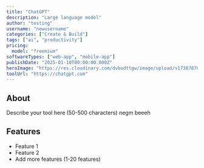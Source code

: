 ```yaml
---
title: "ChatGPT"
description: "Large language model"
author: "testing"
username: "newusername"
categories: ["Create & Build"]
tags: ["ai", "productivity"]
pricing:
  model: "freemium"
softwareTypes: ["web-app", "mobile-app"]
publishDate: "2025-01-10T00:00:00.000Z"
heroImage: "https://res.cloudinary.com/dvbudttgw/image/upload/v1738787022/wsykici9saddpwaasy6z.png"
toolUrl: "https://chatgpt.com"
---
```

## About
Describe your tool here (50-500 characters) negm beeeh

## Features
- Feature 1
- Feature 2
- Add more features (1-20 features)